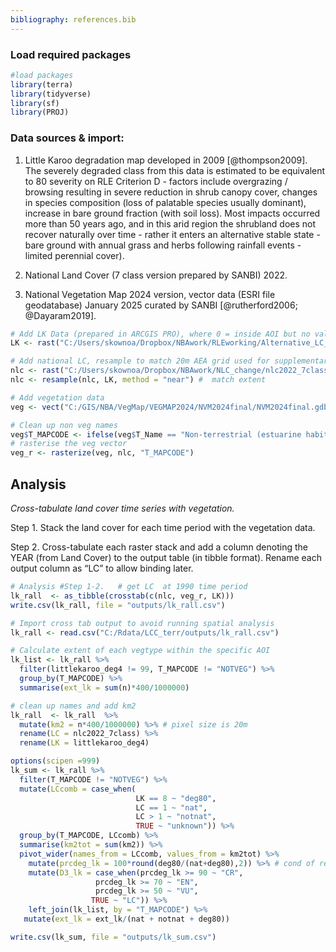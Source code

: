 ```yaml
---
bibliography: references.bib
---
```


### Load required packages

```r
#load packages   
library(terra)  
library(tidyverse) 
library(sf) 
library(PROJ) 
```

### Data sources & import:

1.  Little Karoo degradation map developed in 2009 [@thompson2009]. The severely degraded class from this data is estimated to be equivalent to 80 severity on RLE Criterion D - factors include overgrazing / browsing resulting in severe reduction in shrub canopy cover, changes in species composition (loss of palatable species usually dominant), increase in bare ground fraction (with soil loss). Most impacts occurred more than 50 years ago, and in this arid region the shrubland does not recover naturally over time - rather it enters an alternative stable state - bare ground with annual grass and herbs following rainfall events - limited perennial cover).

2.  National Land Cover (7 class version prepared by SANBI) 2022.

3.  National Vegetation Map 2024 version, vector data (ESRI file geodatabase) January 2025 curated by SANBI [@rutherford2006; @Dayaram2019].

```r
# Add LK Data (prepared in ARCGIS PRO), where 0 = inside AOI but no value assigned, 8 = severely degraded 80%). 
LK <- rast("C:/Users/skownoa/Dropbox/NBAwork/RLEworking/Alternative_LC_DEG/littlekaroo_deg4.tif")

# Add national LC, resample to match 20m AEA grid used for supplementary analysis
nlc <- rast("C:/Users/skownoa/Dropbox/NBAwork/NLC_change/nlc2022_7class.tif" )
nlc <- resample(nlc, LK, method = "near") #  match extent 

# Add vegetation data  
veg <- vect("C:/GIS/NBA/VegMap/VEGMAP2024/NVM2024final/NVM2024final.gdb", "NVM2024Final_IEM5_12_07012025")  

# Clean up non veg names 
veg$T_MAPCODE <- ifelse(veg$T_Name == "Non-terrestrial (estuarine habitat)" | veg$T_Name == "Non-terrestrial (Aquatic)", "NOTVEG", veg$T_MAPCODE)   
# rasterise the veg vector 
veg_r <- rasterize(veg, nlc, "T_MAPCODE")  
```

## Analysis

*Cross-tabulate land cover time series with vegetation.*

Step 1. Stack the land cover for each time period with the vegetation data.

Step 2. Cross-tabulate each raster stack and add a column denoting the YEAR (from Land Cover) to the output table (in tibble format). Rename each output column as "LC" to allow binding later.\

```r
# Analysis #Step 1-2.   # get LC  at 1990 time period 
lk_rall  <- as_tibble(crosstab(c(nlc, veg_r, LK)))   
write.csv(lk_rall, file = "outputs/lk_rall.csv")

# Import cross tab output to avoid running spatial analysis 
lk_rall <- read.csv("C:/Rdata/LCC_terr/outputs/lk_rall.csv")

# Calculate extent of each vegtype within the specific AOI 
lk_list <- lk_rall %>%
  filter(littlekaroo_deg4 != 99, T_MAPCODE != "NOTVEG") %>%
  group_by(T_MAPCODE) %>%
  summarise(ext_lk = sum(n)*400/1000000)

# clean up names and add km2
lk_rall  <- lk_rall  %>%    
  mutate(km2 = n*400/1000000) %>% # pixel size is 20m
  rename(LC = nlc2022_7class) %>%
  rename(LK = littlekaroo_deg4)

options(scipen =999)
lk_sum <- lk_rall %>%
  filter(T_MAPCODE != "NOTVEG") %>%
  mutate(LCcomb = case_when(
                            LK == 8 ~ "deg80", 
                            LC == 1 ~ "nat", 
                            LC > 1 ~ "notnat", 
                            TRUE ~ "unknown")) %>%
  group_by(T_MAPCODE, LCcomb) %>%
  summarise(km2tot = sum(km2)) %>%
  pivot_wider(names_from = LCcomb, values_from = km2tot) %>%
    mutate(prcdeg_lk = 100*round(deg80/(nat+deg80),2)) %>% # cond of remnants (D3)
    mutate(D3_lk = case_when(prcdeg_lk >= 90 ~ "CR",
                   prcdeg_lk >= 70 ~ "EN",
                   prcdeg_lk >= 50 ~ "VU",
                  TRUE ~ "LC")) %>%
    left_join(lk_list, by = "T_MAPCODE") %>%
   mutate(ext_lk = ext_lk/(nat + notnat + deg80))

write.csv(lk_sum, file = "outputs/lk_sum.csv")
  
```
